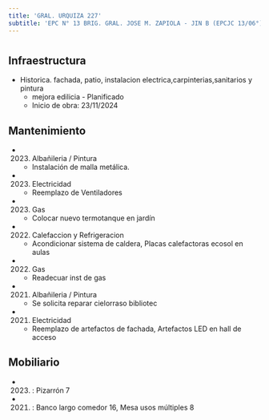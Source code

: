```yaml
---
title: 'GRAL. URQUIZA 227'
subtitle: 'EPC N° 13 BRIG. GRAL. JOSE M. ZAPIOLA - JIN B (EPCJC 13/06°) MAESTRO F. REYES - EPA N° 13 BRIG.GRAL. JOSE MATIAS ZAPIOLA'
---
```


#
## Infraestructura

* Historica. fachada, patio, instalacion electrica,carpinterias,sanitarios y pintura 
    + mejora edilicia - Planificado 
    + Inicio de obra: 23/11/2024 






## Mantenimiento

*  (2023) Albañileria / Pintura 
    + Instalación de malla metálica.

*  (2023) Electricidad 
    + Reemplazo de Ventiladores

*  (2023) Gas 
    + Colocar nuevo termotanque en jardín

*  (2022) Calefaccion y Refrigeracion 
    + Acondicionar sistema de caldera, Placas calefactoras ecosol en aulas

*  (2022) Gas 
    + Readecuar inst de gas

*  (2021) Albañileria / Pintura 
    + Se solicita reparar cielorraso bibliotec

*  (2021) Electricidad 
    + Reemplazo de artefactos de fachada, Artefactos LED en hall de acceso





## Mobiliario

*  (2023) : Pizarrón 7 

*  (2021) : Banco largo comedor 16, Mesa usos múltiples 8 



